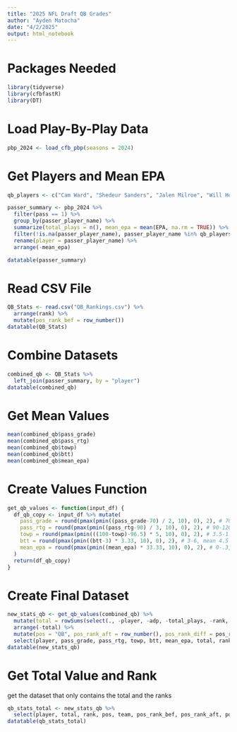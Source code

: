 ```yaml
---
title: "2025 NFL Draft QB Grades"
author: "Ayden Matocha"
date: "4/2/2025"
output: html_notebook
---
```


# Packages Needed
```r
library(tidyverse)
library(cfbfastR)
library(DT)
```

# Load Play-By-Play Data
```r
pbp_2024 <- load_cfb_pbp(seasons = 2024)
```


# Get Players and Mean EPA
```r
qb_players <- c("Cam Ward", "Shedeur Sanders", "Jalen Milroe", "Will Howard", "Riley Leonard", "Jaxson Dart", "Dillon Gabriel", "Quinn Ewers", "Kyle McCord", "Tyler Shough", "Kurtis Rourke", "Brady Cook", "Max Brosmer", "Graham Mertz", "Seth Henigan", "Will Rogers", "Donovan Smith", "KJ Jefferson", "DJ Uiagalelei")

passer_summary <- pbp_2024 %>%
  filter(pass == 1) %>%
  group_by(passer_player_name) %>%
  summarize(total_plays = n(), mean_epa = mean(EPA, na.rm = TRUE)) %>%
  filter(!is.na(passer_player_name), passer_player_name %in% qb_players) %>%
  rename(player = passer_player_name) %>%
  arrange(-mean_epa)

datatable(passer_summary)
```


# Read CSV File
```r
QB_Stats <- read.csv("QB_Rankings.csv") %>%
  arrange(rank) %>%
  mutate(pos_rank_bef = row_number())
datatable(QB_Stats)
```

# Combine Datasets
```r
combined_qb <- QB_Stats %>%
  left_join(passer_summary, by = "player")
datatable(combined_qb)
```


# Get Mean Values
```r
mean(combined_qb$pass_grade)
mean(combined_qb$pass_rtg)
mean(combined_qb$towp)
mean(combined_qb$btt)
mean(combined_qb$mean_epa)
```

# Create Values Function
```r
get_qb_values <- function(input_df) {
  df_qb_copy <- input_df %>% mutate(
    pass_grade = round(pmax(pmin((pass_grade-70) / 2, 10), 0), 2), # 70-90, mean 80
    pass_rtg = round(pmax(pmin((pass_rtg-90) / 3, 10), 0), 2), # 90-120, mean 105
    towp = round(pmax(pmin(((100-towp)-96.5) * 5, 10), 0), 2), # 3.5-1.5, mean 2.5
    btt = round(pmax(pmin((btt-3) * 3.33, 10), 0), 2), # 3-6, mean 4.5
    mean_epa = round(pmax(pmin((mean_epa) * 33.33, 10), 0), 2), # 0-.3, mean .15
  )
  return(df_qb_copy)
}
```

# Create Final Dataset
```r
new_stats_qb <- get_qb_values(combined_qb) %>% 
  mutate(total = rowSums(select(., -player, -adp, -total_plays, -rank, -pos_rank_bef, -team))) %>% 
  arrange(-total) %>%
  mutate(pos = "QB", pos_rank_aft = row_number(), pos_rank_diff = pos_rank_bef-pos_rank_aft) %>%
  select(player, pass_grade, pass_rtg, towp, btt, mean_epa, total, rank, pos, team, pos_rank_bef, pos_rank_aft, pos_rank_diff)
datatable(new_stats_qb)
```

# Get Total Value and Rank
get the dataset that only contains the total and the ranks
```r
qb_stats_total <- new_stats_qb %>%
  select(player, total, rank, pos, team, pos_rank_bef, pos_rank_aft, pos_rank_diff)
datatable(qb_stats_total)
```